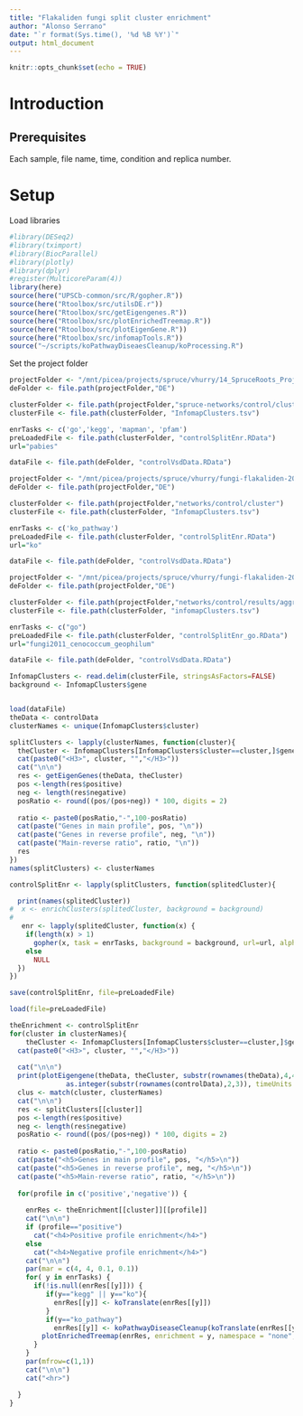 ```yaml
---
title: "Flakaliden fungi split cluster enrichment"
author: "Alonso Serrano"
date: "`r format(Sys.time(), '%d %B %Y')`"
output: html_document
---
```


```r
knitr::opts_chunk$set(echo = TRUE)
```

# Introduction
 

## Prerequisites
Each sample, file name, time, condition and replica number.

# Setup
Load libraries
```r
#library(DESeq2)
#library(tximport)
#library(BiocParallel)
#library(plotly)
#library(dplyr)
#register(MulticoreParam(4))
library(here)
source(here("UPSCb-common/src/R/gopher.R"))
source(here("Rtoolbox/src/utilsDE.r"))
source(here("Rtoolbox/src/getEigengenes.R"))
source(here("Rtoolbox/src/plotEnrichedTreemap.R"))
source(here("Rtoolbox/src/plotEigenGene.R"))
source(here("Rtoolbox/src/infomapTools.R"))
source("~/scripts/koPathwayDiseaesCleanup/koProcessing.R")


```




Set the project folder

```r
projectFolder <- "/mnt/picea/projects/spruce/vhurry/14_SpruceRoots_Project"
deFolder <- file.path(projectFolder,"DE")

clusterFolder <- file.path(projectFolder,"spruce-networks/control/cluster")
clusterFile <- file.path(clusterFolder, "InfomapClusters.tsv")

enrTasks <- c('go','kegg', 'mapman', 'pfam')
preLoadedFile <- file.path(clusterFolder, "controlSplitEnr.RData")
url="pabies"

dataFile <- file.path(deFolder, "controlVsdData.RData")
```

```r
projectFolder <- "/mnt/picea/projects/spruce/vhurry/fungi-flakaliden-2011/"
deFolder <- file.path(projectFolder,"DE")

clusterFolder <- file.path(projectFolder,"networks/control/cluster")
clusterFile <- file.path(clusterFolder, "InfomapClusters.tsv")

enrTasks <- c('ko_pathway')
preLoadedFile <- file.path(clusterFolder, "controlSplitEnr.RData")
url="ko"

dataFile <- file.path(deFolder, "controlVsdData.RData")
```

```r
projectFolder <- "/mnt/picea/projects/spruce/vhurry/fungi-flakaliden-2011/fungi-species/cenococcum_geophilum/"
deFolder <- file.path(projectFolder,"DE")

clusterFolder <- file.path(projectFolder,"networks/control/results/aggregated")
clusterFile <- file.path(clusterFolder, "infomapClusters.tsv")

enrTasks <- c("go")
preLoadedFile <- file.path(clusterFolder, "controlSplitEnr_go.RData")
url="fungi2011_cenococcum_geophilum"

dataFile <- file.path(deFolder, "controlVsdData.RData")
```


```r
InfomapClusters <- read.delim(clusterFile, stringsAsFactors=FALSE)
background <- InfomapClusters$gene


load(dataFile)
theData <- controlData
clusterNames <- unique(InfomapClusters$cluster)
```

```r
splitClusters <- lapply(clusterNames, function(cluster){
  theCluster <- InfomapClusters[InfomapClusters$cluster==cluster,]$gene
  cat(paste0("<H3>", cluster, "","</H3>"))
  cat("\n\n")
  res <- getEigenGenes(theData, theCluster)
  pos <-length(res$positive)
  neg <- length(res$negative)
  posRatio <- round((pos/(pos+neg)) * 100, digits = 2)
  
  ratio <- paste0(posRatio,"-",100-posRatio)
  cat(paste("Genes in main profile", pos, "\n"))
  cat(paste("Genes in reverse profile", neg, "\n"))
  cat(paste("Main-reverse ratio", ratio, "\n"))
  res
})
names(splitClusters) <- clusterNames
```

```r
controlSplitEnr <- lapply(splitClusters, function(splitedCluster){

  print(names(splitedCluster))
#  x <- enrichClusters(splitedCluster, background = background)
#  
   enr <- lapply(splitedCluster, function(x) {
    if(length(x) > 1)
      gopher(x, task = enrTasks, background = background, url=url, alpha = 0.05)
    else
      NULL
  })
})

```


```r
save(controlSplitEnr, file=preLoadedFile)
```
```r
load(file=preLoadedFile)

```

```r
theEnrichment <- controlSplitEnr
for(cluster in clusterNames){
    theCluster <- InfomapClusters[InfomapClusters$cluster==cluster,]$gene
  cat(paste0("<H3>", cluster, "","</H3>"))
  
  cat("\n\n")
  print(plotEigengene(theData, theCluster, substr(rownames(theData),4,4), 
              as.integer(substr(rownames(controlData),2,3)), timeUnits = "Week", plotBothProfiles = T, colors=c("#009444", "lightgreen")))
  clus <- match(cluster, clusterNames)
  cat("\n\n")
  res <- splitClusters[[cluster]]
  pos <-length(res$positive)
  neg <- length(res$negative)
  posRatio <- round((pos/(pos+neg)) * 100, digits = 2)
  
  ratio <- paste0(posRatio,"-",100-posRatio)
  cat(paste("<h5>Genes in main profile", pos, "</h5>\n"))
  cat(paste("<h5>Genes in reverse profile", neg, "</h5>\n"))
  cat(paste("<h5>Main-reverse ratio", ratio, "</h5>\n"))
  
  for(profile in c('positive','negative')) {
    
    enrRes <- theEnrichment[[cluster]][[profile]]
    cat("\n\n")
    if (profile=="positive")
      cat("<h4>Positive profile enrichment</h4>")
    else
      cat("<h4>Negative profile enrichment</h4>")
    cat("\n\n")
    par(mar = c(4, 4, 0.1, 0.1))
    for( y in enrTasks) {
      if(!is.null(enrRes[[y]])) {
         if(y=="kegg" || y=="ko"){
           enrRes[[y]] <- koTranslate(enrRes[[y]])
         }
         if(y=="ko_pathway")
           enrRes[[y]] <- koPathwayDiseaseCleanup(koTranslate(enrRes[[y]]))
        plotEnrichedTreemap(enrRes, enrichment = y, namespace = "none", title=paste(y,"enrichment"))
      }
    }
    par(mfrow=c(1,1))
    cat("\n\n")
    cat("<hr>")

  }
}
```

